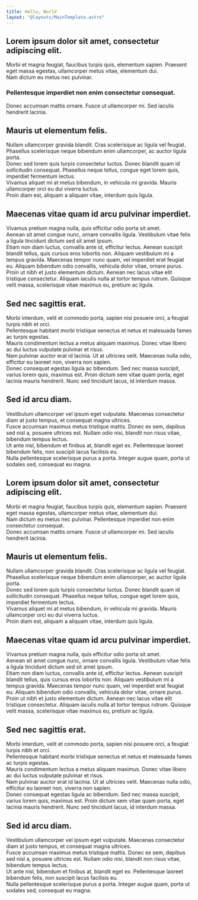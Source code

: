 ```yaml
---
title: Hello, World
layout: "@layouts/MainTemplate.astro"
---
```


## Lorem ipsum dolor sit amet, consectetur adipiscing elit.  

  Morbi et magna feugiat, faucibus turpis quis, elementum sapien.
  Praesent eget massa egestas, ullamcorper metus vitae, elementum dui.  
  Nam dictum eu metus nec pulvinar.

### Pellentesque imperdiet non enim consectetur consequat.  

  Donec accumsan mattis ornare.
  Fusce ut ullamcorper mi.
  Sed iaculis hendrerit lacinia.  

## Mauris ut elementum felis.  

  Nullam ullamcorper gravida blandit.
  Cras scelerisque ac ligula vel feugiat.
  Phasellus scelerisque neque bibendum enim ullamcorper, ac auctor ligula porta.  
  Donec sed lorem quis turpis consectetur luctus.
  Donec blandit quam id sollicitudin consequat.
  Phasellus neque tellus, congue eget lorem quis, imperdiet fermentum lectus.  
  Vivamus aliquet mi at metus bibendum, in vehicula mi gravida. Mauris ullamcorper orci eu dui viverra luctus.  
  Proin diam est, aliquam a aliquam vitae, interdum quis ligula.  

## Maecenas vitae quam id arcu pulvinar imperdiet.  

  Vivamus pretium magna nulla, quis efficitur odio porta sit amet.  
  Aenean sit amet congue nunc, ornare convallis ligula.
  Vestibulum vitae felis a ligula tincidunt dictum sed sit amet ipsum.  
  Etiam non diam luctus, convallis ante id, efficitur lectus.
  Aenean suscipit blandit tellus, quis cursus eros lobortis non.
  Aliquam vestibulum mi a tempus gravida.
  Maecenas tempor nunc quam, vel imperdiet erat feugiat eu.
  Aliquam bibendum odio convallis, vehicula dolor vitae, ornare purus.  
  Proin ut nibh et justo elementum dictum.
  Aenean nec lacus vitae elit tristique consectetur.
  Aliquam iaculis nulla at tortor tempus rutrum.
  Quisque velit massa, scelerisque vitae maximus eu, pretium ac ligula.  

## Sed nec sagittis erat.  

  Morbi interdum, velit et commodo porta, sapien nisi posuere orci, a feugiat turpis nibh et orci.  
  Pellentesque habitant morbi tristique senectus et netus et malesuada fames ac turpis egestas.  
  Mauris condimentum lectus a metus aliquam maximus. Donec vitae libero ac dui luctus vulputate pulvinar et risus.  
  Nam pulvinar auctor erat id lacinia. Ut at ultricies velit.
  Maecenas nulla odio, efficitur eu laoreet non, viverra non sapien.  
  Donec consequat egestas ligula ac bibendum.
  Sed nec massa suscipit, varius lorem quis, maximus est.
  Proin dictum sem vitae quam porta, eget lacinia mauris hendrerit. Nunc sed tincidunt lacus, id interdum massa.  

## Sed id arcu diam.  

  Vestibulum ullamcorper vel ipsum eget vulputate.
  Maecenas consectetur diam at justo tempus, et consequat magna ultrices.  
  Fusce accumsan maximus metus tristique mattis.
  Donec ex sem, dapibus sed nisl a, posuere ultrices est.
  Nullam odio nisi, blandit non risus vitae, bibendum tempus lectus.  
  Ut ante nisl, bibendum et finibus at, blandit eget ex.
  Pellentesque laoreet bibendum felis, non suscipit lacus facilisis eu.  
  Nulla pellentesque scelerisque purus a porta.
  Integer augue quam, porta ut sodales sed, consequat eu magna.  

## Lorem ipsum dolor sit amet, consectetur adipiscing elit.  

  Morbi et magna feugiat, faucibus turpis quis, elementum sapien.
  Praesent eget massa egestas, ullamcorper metus vitae, elementum dui.  
  Nam dictum eu metus nec pulvinar.
  Pellentesque imperdiet non enim consectetur consequat.  
  Donec accumsan mattis ornare.
  Fusce ut ullamcorper mi.
  Sed iaculis hendrerit lacinia.  

## Mauris ut elementum felis.  

  Nullam ullamcorper gravida blandit.
  Cras scelerisque ac ligula vel feugiat.
  Phasellus scelerisque neque bibendum enim ullamcorper, ac auctor ligula porta.  
  Donec sed lorem quis turpis consectetur luctus.
  Donec blandit quam id sollicitudin consequat.
  Phasellus neque tellus, congue eget lorem quis, imperdiet fermentum lectus.  
  Vivamus aliquet mi at metus bibendum, in vehicula mi gravida. Mauris ullamcorper orci eu dui viverra luctus.  
  Proin diam est, aliquam a aliquam vitae, interdum quis ligula.  

## Maecenas vitae quam id arcu pulvinar imperdiet.  

  Vivamus pretium magna nulla, quis efficitur odio porta sit amet.  
  Aenean sit amet congue nunc, ornare convallis ligula.
  Vestibulum vitae felis a ligula tincidunt dictum sed sit amet ipsum.  
  Etiam non diam luctus, convallis ante id, efficitur lectus.
  Aenean suscipit blandit tellus, quis cursus eros lobortis non.
  Aliquam vestibulum mi a tempus gravida.
  Maecenas tempor nunc quam, vel imperdiet erat feugiat eu.
  Aliquam bibendum odio convallis, vehicula dolor vitae, ornare purus.  
  Proin ut nibh et justo elementum dictum.
  Aenean nec lacus vitae elit tristique consectetur.
  Aliquam iaculis nulla at tortor tempus rutrum.
  Quisque velit massa, scelerisque vitae maximus eu, pretium ac ligula.  

## Sed nec sagittis erat.  

  Morbi interdum, velit et commodo porta, sapien nisi posuere orci, a feugiat turpis nibh et orci.  
  Pellentesque habitant morbi tristique senectus et netus et malesuada fames ac turpis egestas.  
  Mauris condimentum lectus a metus aliquam maximus. Donec vitae libero ac dui luctus vulputate pulvinar et risus.  
  Nam pulvinar auctor erat id lacinia. Ut at ultricies velit.
  Maecenas nulla odio, efficitur eu laoreet non, viverra non sapien.  
  Donec consequat egestas ligula ac bibendum.
  Sed nec massa suscipit, varius lorem quis, maximus est.
  Proin dictum sem vitae quam porta, eget lacinia mauris hendrerit. Nunc sed tincidunt lacus, id interdum massa.  

## Sed id arcu diam.  

  Vestibulum ullamcorper vel ipsum eget vulputate.
  Maecenas consectetur diam at justo tempus, et consequat magna ultrices.  
  Fusce accumsan maximus metus tristique mattis.
  Donec ex sem, dapibus sed nisl a, posuere ultrices est.
  Nullam odio nisi, blandit non risus vitae, bibendum tempus lectus.  
  Ut ante nisl, bibendum et finibus at, blandit eget ex.
  Pellentesque laoreet bibendum felis, non suscipit lacus facilisis eu.  
  Nulla pellentesque scelerisque purus a porta.
  Integer augue quam, porta ut sodales sed, consequat eu magna.  
